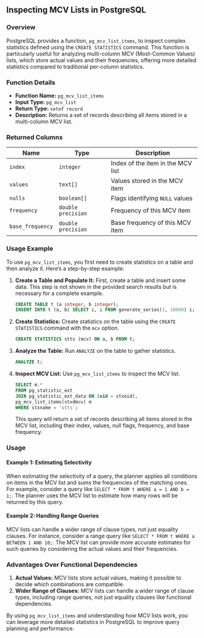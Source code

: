 ## Inspecting MCV Lists in PostgreSQL

### Overview

PostgreSQL provides a function, `pg_mcv_list_items`, to inspect complex statistics defined using the `CREATE STATISTICS` command. This function is particularly useful for analyzing multi-column MCV (Most-Common Values) lists, which store actual values and their frequencies, offering more detailed statistics compared to traditional per-column statistics.

### Function Details

- **Function Name:** `pg_mcv_list_items`
- **Input Type:** `pg_mcv_list`
- **Return Type:** `setof record`
- **Description:** Returns a set of records describing all items stored in a multi-column MCV list.

### Returned Columns

| **Name**         | **Type**           | **Description**                   |
| ---------------- | ------------------ | --------------------------------- |
| `index`          | `integer`          | Index of the item in the MCV list |
| `values`         | `text[]`           | Values stored in the MCV item     |
| `nulls`          | `boolean[]`        | Flags identifying `NULL` values   |
| `frequency`      | `double precision` | Frequency of this MCV item        |
| `base_frequency` | `double precision` | Base frequency of this MCV item   |

### Usage Example

To use `pg_mcv_list_items`, you first need to create statistics on a table and then analyze it. Here’s a step-by-step example:

1. **Create a Table and Populate It:**
   First, create a table and insert some data. This step is not shown in the provided search results but is necessary for a complete example.

   ```sql
   CREATE TABLE t (a integer, b integer);
   INSERT INTO t (a, b) SELECT i, i FROM generate_series(1, 10000) i;
   ```

2. **Create Statistics:**
   Create statistics on the table using the `CREATE STATISTICS` command with the `mcv` option.

   ```sql
   CREATE STATISTICS stts (mcv) ON a, b FROM t;
   ```

3. **Analyze the Table:**
   Run `ANALYZE` on the table to gather statistics.

   ```sql
   ANALYZE t;
   ```

4. **Inspect MCV List:**
   Use `pg_mcv_list_items` to inspect the MCV list.

   ```sql
   SELECT m.*
   FROM pg_statistic_ext
   JOIN pg_statistic_ext_data ON (oid = stxoid),
   pg_mcv_list_items(stxdmcv) m
   WHERE stxname = 'stts';
   ```

   This query will return a set of records describing all items stored in the MCV list, including their index, values, null flags, frequency, and base frequency.

### Usage

#### Example 1: Estimating Selectivity

When estimating the selectivity of a query, the planner applies all conditions on items in the MCV list and sums the frequencies of the matching ones. For example, consider a query like `SELECT * FROM t WHERE a = 1 AND b = 1;`. The planner uses the MCV list to estimate how many rows will be returned by this query.

#### Example 2: Handling Range Queries

MCV lists can handle a wider range of clause types, not just equality clauses. For instance, consider a range query like `SELECT * FROM t WHERE a BETWEEN 1 AND 10;`. The MCV list can provide more accurate estimates for such queries by considering the actual values and their frequencies.

### Advantages Over Functional Dependencies

1. **Actual Values:** MCV lists store actual values, making it possible to decide which combinations are compatible.
2. **Wider Range of Clauses:** MCV lists can handle a wider range of clause types, including range queries, not just equality clauses like functional dependencies.

By using `pg_mcv_list_items` and understanding how MCV lists work, you can leverage more detailed statistics in PostgreSQL to improve query planning and performance.
